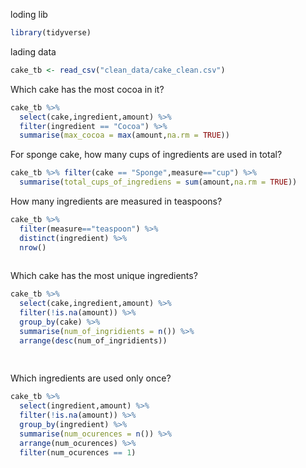
loding lib
```r
library(tidyverse)
```

lading data
```r
cake_tb <- read_csv("clean_data/cake_clean.csv")
```
Which cake has the most cocoa in it?

```r
cake_tb %>% 
  select(cake,ingredient,amount) %>% 
  filter(ingredient == "Cocoa") %>% 
  summarise(max_cocoa = max(amount,na.rm = TRUE))
```

For sponge cake, how many cups of ingredients are used in total?
```r
cake_tb %>% filter(cake == "Sponge",measure=="cup") %>% 
  summarise(total_cups_of_ingrediens = sum(amount,na.rm = TRUE))
```

How many ingredients are measured in teaspoons?
```r
cake_tb %>% 
  filter(measure=="teaspoon") %>% 
  distinct(ingredient) %>% 
  nrow()
  
```

Which cake has the most unique ingredients?
```r
cake_tb %>% 
  select(cake,ingredient,amount) %>%
  filter(!is.na(amount)) %>% 
  group_by(cake) %>% 
  summarise(num_of_ingridients = n()) %>% 
  arrange(desc(num_of_ingridients))
  
  
```

Which ingredients are used only once?
```r
cake_tb %>% 
  select(ingredient,amount) %>% 
  filter(!is.na(amount)) %>% 
  group_by(ingredient) %>% 
  summarise(num_ocurences = n()) %>% 
  arrange(num_ocurences) %>% 
  filter(num_ocurences == 1)
```










